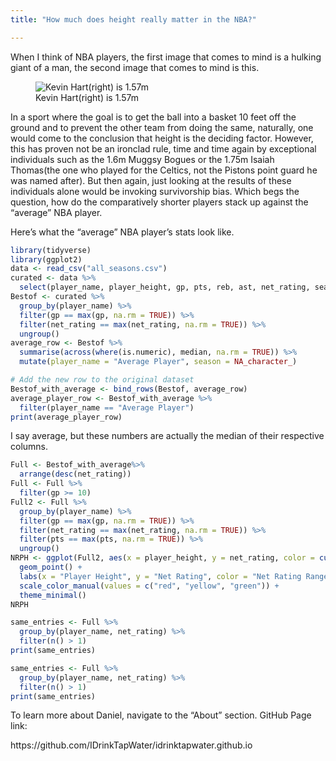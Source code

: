 ```yaml
---
title: "How much does height really matter in the NBA?"

---
```


When I think of NBA players, the first image that comes to mind is a hulking giant of a man, the second image that comes to mind is this. 

![Kevin Hart(right) is 1.57m](images/kevinhart.jpeg)

In a sport where the goal is to get the ball into a basket 10 feet off the ground and to prevent the other team from doing the same, naturally, one would come to the conclusion that height is the deciding factor. However, this has proven not be an ironclad rule, time and time again by exceptional individuals such as the 1.6m Muggsy Bogues or the 1.75m Isaiah Thomas(the one who played for the Celtics, not the Pistons point guard he was named after). But then again, just looking at the results of these individuals alone would be invoking survivorship bias. Which begs the question, how do the comparatively shorter players stack up against the "average" NBA player.

Here's what the "average" NBA player's stats look like. 

```r
library(tidyverse)
library(ggplot2)
data <- read_csv("all_seasons.csv")
curated <- data %>%
  select(player_name, player_height, gp, pts, reb, ast, net_rating, season)
Bestof <- curated %>%
  group_by(player_name) %>%
  filter(gp == max(gp, na.rm = TRUE)) %>%
  filter(net_rating == max(net_rating, na.rm = TRUE)) %>%
  ungroup()
average_row <- Bestof %>%
  summarise(across(where(is.numeric), median, na.rm = TRUE)) %>%
  mutate(player_name = "Average Player", season = NA_character_)

# Add the new row to the original dataset
Bestof_with_average <- bind_rows(Bestof, average_row)
average_player_row <- Bestof_with_average %>%
  filter(player_name == "Average Player")
print(average_player_row)
```

I say average, but these numbers are actually the median of their respective columns.

```r
Full <- Bestof_with_average%>%
  arrange(desc(net_rating))
Full <- Full %>%
  filter(gp >= 10)
Full2 <- Full %>%
  group_by(player_name) %>%
  filter(gp == max(gp, na.rm = TRUE)) %>%
  filter(net_rating == max(net_rating, na.rm = TRUE)) %>%
  filter(pts == max(pts, na.rm = TRUE)) %>%
  ungroup()
NRPH <- ggplot(Full2, aes(x = player_height, y = net_rating, color = cut(net_rating, breaks = c(-Inf, -6.6, 2.8, Inf)))) +
  geom_point() +
  labs(x = "Player Height", y = "Net Rating", color = "Net Rating Range") +
  scale_color_manual(values = c("red", "yellow", "green")) +
  theme_minimal()
NRPH
```


```r
same_entries <- Full %>%
  group_by(player_name, net_rating) %>%
  filter(n() > 1)
print(same_entries)
```


```r
same_entries <- Full %>%
  group_by(player_name, net_rating) %>%
  filter(n() > 1)
print(same_entries)
```

To learn more about Daniel, navigate to the "About" section.
GitHub Page link:

https://github.com/IDrinkTapWater/idrinktapwater.github.io
